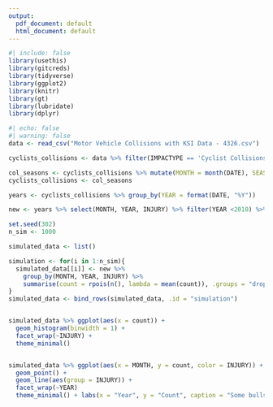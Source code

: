 ```yaml
---
output:
  pdf_document: default
  html_document: default
---
```


```r
#| include: false
library(usethis)
library(gitcreds)
library(tidyverse)
library(ggplot2)
library(knitr)
library(gt)
library(lubridate)
library(dplyr)
```

```r
#| echo: false
#| warning: false
data <- read_csv("Motor Vehicle Collisions with KSI Data - 4326.csv")

cyclists_collisions <- data %>% filter(IMPACTYPE == 'Cyclist Collisions', CYCLIST == "Yes") %>% select(DATE,IMPACTYPE, INVTYPE, INJURY, ACCLASS, CYCLIST)

col_seasons <- cyclists_collisions %>% mutate(MONTH = month(DATE), SEASON = case_when(month(DATE) %in% c(12, 1 , 2) ~ "Winter", month(DATE) %in% c(3,4,5)~"Spring", month(DATE) %in% c(6,7,8) ~ "Summer", month(DATE) %in% c(9,10,11)~"Fall"))
cyclists_collisions <- col_seasons

years <- cyclists_collisions %>% group_by(YEAR = format(DATE, "%Y"))

new <- years %>% select(MONTH, YEAR, INJURY) %>% filter(YEAR <2010) %>% group_by(MONTH, YEAR, INJURY) %>% summarise(count = n(), .groups = "drop")

set.seed(302)
n_sim <- 1000

simulated_data <- list()

simulation <- for(i in 1:n_sim){
  simulated_data[[i]] <- new %>%
    group_by(MONTH, YEAR, INJURY) %>%
    summarise(count = rpois(n(), lambda = mean(count)), .groups = "drop")
}
simulated_data <- bind_rows(simulated_data, .id = "simulation")


simulated_data %>% ggplot(aes(x = count)) +
  geom_histogram(binwidth = 1) + 
  facet_wrap(~INJURY) +
  theme_minimal()


simulated_data %>% ggplot(aes(x = MONTH, y = count, color = INJURY)) + 
  geom_point() +
  geom_line(aes(group = INJURY)) +
  facet_wrap(~YEAR)
  theme_minimal() + labs(x = "Year", y = "Count", caption = "Some bullshit")
```